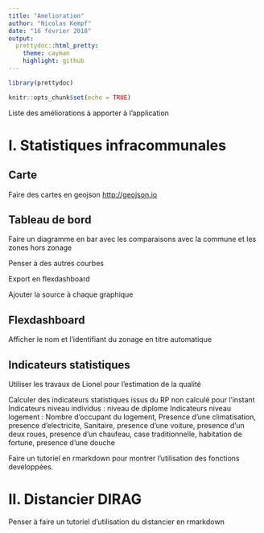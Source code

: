 ```yaml
---
title: "Amelioration"
author: "Nicolas Kempf"
date: "16 février 2018"
output: 
  prettydoc::html_pretty:
    theme: cayman
    highlight: github
---
```


```r
library(prettydoc)

knitr::opts_chunk$set(echo = TRUE)

```


Liste des améliorations à apporter à l'application

# I. Statistiques infracommunales

## Carte


Faire des cartes en geojson <http://geojson.io>

## Tableau de bord

Faire un diagramme en bar avec les comparaisons avec la commune et les zones hors zonage

Penser à des autres courbes

Export en flexdashboard

Ajouter la source à chaque graphique


## Flexdashboard

Afficher le nom et l'identifiant du zonage en titre automatique


## Indicateurs statistiques

Utiliser les travaux de Lionel pour l'estimation de la qualité


Calculer des indicateurs statistiques issus du RP non calculé pour l'instant
Indicateurs niveau individus : niveau de diplome
Indicateurs niveau logement : Nombre d'occupant du logement, Presence d'une climatisation, presence d'electricite,
Sanitaire, presence d'une voiture, presence d'un deux roues, presence d'un chaufeau, case traditionnelle, habitation de fortune, presence d'une douche


Faire un tutoriel en rmarkdown pour montrer l'utilisation des fonctions developpées.


# II. Distancier DIRAG

Penser à faire un tutoriel d'utilisation du distancier en rmarkdown




